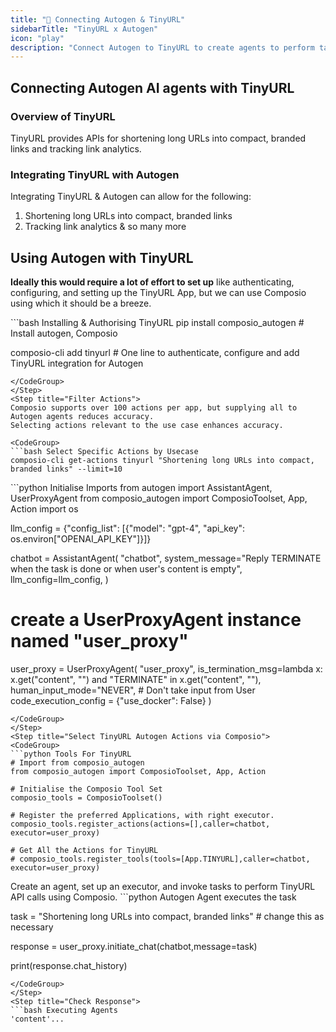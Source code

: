 ```yaml
---
title: "🚀 Connecting Autogen & TinyURL"
sidebarTitle: "TinyURL x Autogen"
icon: "play"
description: "Connect Autogen to TinyURL to create agents to perform tasks using natural language"
---
```


## Connecting Autogen AI agents with TinyURL

### Overview of TinyURL

TinyURL provides APIs for shortening long URLs into compact, branded links and tracking link analytics.

### Integrating TinyURL with Autogen

Integrating TinyURL & Autogen can allow for the following:

1. Shortening long URLs into compact, branded links
2. Tracking link analytics
& so many more

## Using Autogen with TinyURL

<Steps>
<Step title="Setting Up the Environment">

**Ideally this would require a lot of effort to set up** like authenticating, configuring, and setting up the TinyURL App, but we can use Composio using which it should be a breeze.

<CodeGroup>
```bash Installing & Authorising TinyURL
pip install composio_autogen # Install autogen, Composio 

composio-cli add tinyurl # One line to authenticate, configure and add TinyURL integration for Autogen
```
</CodeGroup>
</Step>
<Step title="Filter Actions">
Composio supports over 100 actions per app, but supplying all to Autogen agents reduces accuracy.
Selecting actions relevant to the use case enhances accuracy.

<CodeGroup>
```bash Select Specific Actions by Usecase
composio-cli get-actions tinyurl "Shortening long URLs into compact, branded links" --limit=10
```
</CodeGroup>

</Step>
<Step title="Import Base Packages">

<CodeGroup>
```python Initialise Imports
from autogen import AssistantAgent, UserProxyAgent
from composio_autogen import ComposioToolset, App, Action
import os

llm_config = {"config_list": [{"model": "gpt-4", "api_key": os.environ["OPENAI_API_KEY"]}]}

chatbot = AssistantAgent(
    "chatbot",
    system_message="Reply TERMINATE when the task is done or when user's content is empty",
    llm_config=llm_config,
)

# create a UserProxyAgent instance named "user_proxy"
user_proxy = UserProxyAgent(
    "user_proxy",
    is_termination_msg=lambda x: x.get("content", "") and "TERMINATE" in x.get("content", ""),
    human_input_mode="NEVER", # Don't take input from User
    code_execution_config = {"use_docker": False}
)
```
</CodeGroup>
</Step>
<Step title="Select TinyURL Autogen Actions via Composio">
<CodeGroup>
```python Tools For TinyURL
# Import from composio_autogen
from composio_autogen import ComposioToolset, App, Action

# Initialise the Composio Tool Set
composio_tools = ComposioToolset()

# Register the preferred Applications, with right executor. 
composio_tools.register_actions(actions=[],caller=chatbot, executor=user_proxy)

# Get All the Actions for TinyURL
# composio_tools.register_tools(tools=[App.TINYURL],caller=chatbot, executor=user_proxy) 
```
</CodeGroup>
</Step>
<Step title="Execute the Agent">
Create an agent, set up an executor, and invoke tasks to perform TinyURL API calls using Composio. 
<CodeGroup>
```python Autogen Agent executes the task

task = "Shortening long URLs into compact, branded links" # change this as necessary

response = user_proxy.initiate_chat(chatbot,message=task)

print(response.chat_history)
```
</CodeGroup>
</Step>
<Step title="Check Response">
```bash Executing Agents
'content'...
```
</Step>
</Steps>

